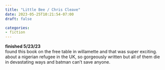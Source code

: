 ```yaml
---
title: "Little Bee / Chris Cleave"
date: 2023-05-25T10:21:54-07:00
draft: false

categories:
- fiction
---
```


**finished 5/23/23**   \
found this book on the free table in willamette and that was super exciting. about a nigerian refugee in the UK, so gorgeously written but all of them die in devastating ways and batman can't save anyone.